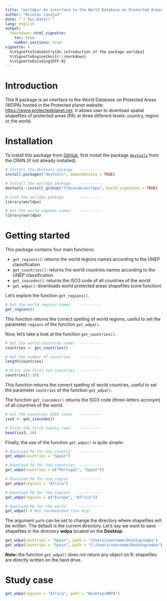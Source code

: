 ```yaml
---
title: "worldpa: An interface to the World Database on Protected Areas (WDPA)"
author: "Nicolas Casajus"
date: "`r Sys.Date()`"
lang: english
output:
  rmarkdown::html_vignette:
    toc: true
    number_sections: true
vignette: >
  %\VignetteIndexEntry{An introduction of the package worldpa}
  %\VignetteEngine{knitr::rmarkdown}
  %\VignetteEncoding{UTF-8}
---
```




# Introduction

This R package is an interface to the World Database on Protected Areas (WDPA)
hosted in the Protected planet website: [https://www.protectedplanet.net](https://www.protectedplanet.net).
It allows user to download spatial shapefiles of protected areas (PA) at three different levels: country, region or the world.


# Installation

To install this package from [GitHub](https://www.github.com/frbcesab/worldpa),
first install the package [`devtools`](http://cran.r-project.org/web/packages/devtools/index.html) from the CRAN (if not already installed).

```r
# Install the devtools package   ----------
install.packages("devtools", dependencies = TRUE)

# Install the worldpa package    ----------
devtools::install_github("frbcesab/worldpa", build_vignettes = TRUE)

# Load the worldpa package       ----------
library(worldpa)
```

```r
# Get the world regions names    ----------
library(worldpa)
```


# Getting started

This package contains four main functions:

- `get_regions()`: returns the world regions names according to the UNEP classification
- `get_countries()`: returns the world countries names according to the UNEP classification
- `get_isocodes()`: returns the ISO3 code of all countries of the world
- `get_wdpa()`: downloads world protected areas shapefiles (core function)

Let's explore the function `get_regions()`.

```r
# Get the world regions names    ----------
get_regions()
```

This function returns the correct spelling of world regions, useful to set the parameter `regions` of the function `get_wdpa()`.

Now, let's take a look at the function `get_countries()`.

```r
# Get the world countries names  ----------
countries <- get_countries()

# Get the number of countries    ----------
length(countries)

# Print the first ten countries  ----------
countries[1:10]
```

This function returns the correct spelling of world countries, useful to set the parameter `countries` of the function `get_wdpa()`.

The function `get_isocodes()` returns the ISO3 code (three-letters acronym) of all countries of the world.

```r
# Get the countries ISO3 codes   ----------
iso3 <- get_isocodes()

# Print the first twenty rows    ----------
head(iso3, 20)
```

Finally, the use of the function `get_wdpa()` is quite simple:

```r
# Download PA for one country    ----------
get_wdpa(countries = "Spain")

# Download PA for two countries  ----------
get_wdpa(countries = c("Portugal", "Spain"))

# Download PA for one region     ----------
get_wdpa(regions = "Africa")

# Download PA for two regions    ----------
get_wdpa(regions = c("Europe", "Africa"))

# Download PA for the world      ----------
get_wdpa() # Not recommended (too big)
```

The argument `path` can be set to change the directory where shapefiles will be written. The default is the current directory.
Let's say we want to save shapefiles in the directory **wdpa** located on the **Desktop**:

```r
get_wdpa(countries = "Spain", path = "/Users/username/Desktop/wdpa")   # Unix
get_wdpa(countries = "Spain", path = "C:/Users/username/Desktop/wdpa") # Windows
```

**Note:** the function `get_wdpa()` does not return any object on R: shapefiles are directly written on the hard drive.


# Study case

```r
get_wdpa(regions = "Africa", path = "Desktop/WDPA")
```
